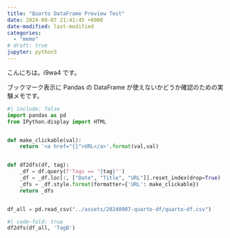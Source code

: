 ```yaml
---
title: "Quarto DataFrame Preview Test"
date: 2024-09-07 21:41:45 +0900
date-modified: last-modified
categories:
  - "memo"
# draft: true
jupyter: python3
---
```


こんにちは。i9wa4 です。

ブックマーク表示に Pandas の DataFrame が使えないかどうか確認のための実験メモです。

```python
#| include: false
import pandas as pd
from IPython.display import HTML


def make_clickable(val):
    return '<a href="{}">URL</a>'.format(val,val)


def df2dfs(df, tag):
    _df = df.query(f'Tags == "{tag}"')
    _df = _df.loc[:, ["Date", "Title", "URL"]].reset_index(drop=True)
    _dfs = _df.style.format(formatter={'URL': make_clickable})
    return _dfs


df_all = pd.read_csv("../assets/20240907-quarto-df/quarto-df.csv")
```

```python
#| code-fold: true
df2dfs(df_all, 'TagB')
```
